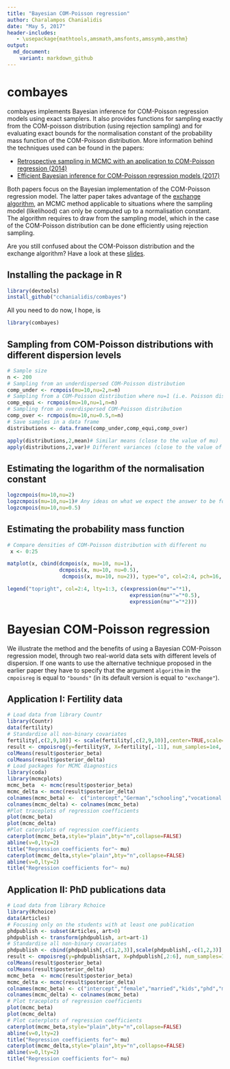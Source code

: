 ```yaml
---
title: "Bayesian COM-Poisson regression"
author: Charalampos Chanialidis
date: "May 5, 2017"
header-includes:
   - \usepackage{mathtools,amsmath,amsfonts,amssymb,amsthm}
output: 
  md_document:
    variant: markdown_github
---
```



combayes
========

combayes implements Bayesian inference for COM-Poisson regression models using exact samplers. It also provides functions for sampling exactly from the COM-poisson distribution (using rejection sampling) and for evaluating exact bounds for the normalisation constant of the probability mass function of the COM-Poisson distribution. More information behind the techniques used can be found in the papers:

* [Retrospective sampling in MCMC with an application to COM-Poisson regression (2014)](http://www.maths.gla.ac.uk/~cchanialidis/Slides_and_Papers/cmpstat.pdf)
* [Efficient Bayesian inference for COM-Poisson regression models (2017)](https://link.springer.com/article/10.1007/s11222-017-9750-x)

Both papers focus on the Bayesian implementation of the COM-Poisson regression model. The latter paper takes advantage of the [exchange algorithm](https://dslpitt.org/uai/papers/06/p359-murray.pdf), an MCMC method applicable to situations where the sampling model (likelihood) can only be computed up to a normalisation constant. The algorithm requires to draw from the sampling model, which in the case of the COM-Poisson distribution can be done efficiently using rejection sampling. 


Are you still confused about the COM-Poisson distribution and the exchange algorithm? Have a look at these [slides](https://cchanial.shinyapps.io/intro_to_compoisson/).

<!-- Are you are tired of reading papers and just want a short summary of the distribution and its regression model? Ok, here it is. -->

<!-- COM-Poisson distribution -->
<!-- ------------------------ -->
<!-- The COM-Poisson distribution is a two-parameter generalisation of the Poisson distribution that allows for different levels of dispersion. The discrete random variable $Y$ is said to be COM-Poisson($\mu,\nu$) distributed if its probability mass function is -->
<!-- $$P(Y=y|\mu, \nu)=\left(\frac{\mu^y}{y!}\right)^\nu\frac{1}{Z(\mu, \nu)} \quad y=0, 1, 2, \ldots$$ -->
<!-- with  $Z(\mu, \nu)=\displaystyle \sum_{j=0}^{\infty}\left(\frac{\mu^j}{j!}\right)^\nu$ for $\mu >0$ and $\nu \ge 0$. -->

<!--  The parameter $\nu$ governs the amount of dispersion: the Poisson distribution is recovered when $\nu=1$, while overdispersion corresponds to $\nu < 1$ and underdispersion to $\nu > 1$.  The normalisation constant $Z(\mu, \nu)$ does not have a closed form (for $\nu\neq 1$) and has to be approximated, but can be lower and upper bounded. -->

<!-- The  mode of the COM-Poisson distribution is $\lfloor{\mu} \rfloor$ whereas the mean and variance of the distribution can be approximated by -->
<!-- $$\mathbb{E}[Y]\approx \mu + \frac{1}{2\nu}-\frac{1}{2}, \quad  \quad \quad  \mathbb{V}[Y]\approx \frac{\mu}{\nu}.$$ -->
<!-- Thus $\mu$ closely approximates the mean, unless $\mu$ or $\nu$ (or both) are small.  -->

<!-- COM-Poisson regression -->
<!-- ---------------------- -->
<!-- We consider the following COM-Poisson regression model: -->
<!-- $$ -->
<!--  \begin{align*} -->
<!--  P(Y_i=y_i|\mu_i, \nu_i)&=\left(\frac{\mu_i^{y_i}}{y_{i}!}\right)^{\nu_i}\frac{1}{Z(\mu_i, \nu_i)},&&\\ -->
<!--  \log{\mu_i}&= \hspace{0.3cm} \boldsymbol{x}_i^\intercal\boldsymbol{\beta} \Rightarrow&&  \mathbb{E}[Y_i]\approx  \exp{\{\boldsymbol{x}_i^\intercal\boldsymbol{\beta}\}},\\ -->
<!--  \log{\nu_i}&= -\boldsymbol{x}_i^\intercal\boldsymbol{\delta} \Rightarrow&&  \mathbb{V}[Y_i]\approx   \exp{\{ \boldsymbol{x}_i^\intercal\boldsymbol{\beta}+\boldsymbol{x}_i^\intercal\boldsymbol{\delta}\}}, -->
<!--   \end{align*} -->
<!-- $$ -->
<!-- where $Y$ is the dependent random variable being modelled, while $\boldsymbol{\beta}$ and $\boldsymbol{\delta}$ are the regression coefficients for the centering link function and the shape link function. Larger values of $\boldsymbol{\beta}$ and $\boldsymbol{\delta}$ can be translated to higher mean and higher variance for the response variable. As previously mentioned, the approximations on the mean and variance in are accurate when  $\mu$ and $\nu$ are not small (e.g. extreme overdispersion). -->


Installing the package in R
-----------------------------
```r
library(devtools)
install_github("cchanialidis/combayes")
```

All you need to do now, I hope, is
```r
library(combayes)
```


Sampling from COM-Poisson distributions with different dispersion levels
---------------------
```r
# Sample size
n <- 200 
# Sampling from an underdispersed COM-Poisson distribution
comp_under <- rcmpois(mu=10,nu=2,n=n)
# Sampling from a COM-Poisson distribution where nu=1 (i.e. Poisson distribution)
comp_equi <- rcmpois(mu=10,nu=1,n=n)
# Sampling from an overdispersed COM-Poisson distribution
comp_over <- rcmpois(mu=10,nu=0.5,n=n)
# Save samples in a data frame
distributions <- data.frame(comp_under,comp_equi,comp_over)
```

```r
apply(distributions,2,mean)# Similar means (close to the value of mu)
apply(distributions,2,var)# Different variances (close to the value of mu/nu)
```

Estimating the logarithm of the normalisation constant 
----------------
```r
logzcmpois(mu=10,nu=2)
logzcmpois(mu=10,nu=1)# Any ideas on what we expect the answer to be for nu=1?
logzcmpois(mu=10,nu=0.5)
```

Estimating the probability mass function 
-----------------------
```r
# Compare densities of COM-Poisson distribution with different nu
 x <- 0:25

matplot(x, cbind(dcmpois(x, mu=10, nu=1),
                 dcmpois(x, mu=10, nu=0.5),
                  dcmpois(x, mu=10, nu=2)), type="o", col=2:4, pch=16, ylab="Probability mass function") 

legend("topright", col=2:4, lty=1:3, c(expression(nu*"="*1),
                                        expression(nu*"="*0.5),
                                        expression(nu*"="*2)))
```


Bayesian COM-Poisson regression
===============================

We illustrate the method and the benefits of using a Bayesian COM-Poisson regression model, through two real-world data sets with different levels of dispersion. If one wants to use the alternative technique proposed in the earlier paper they have to specify that the argument `algorithm` in the `cmpoisreg` is equal to `"bounds"` (in its default version is equal to `"exchange"`).
  


Application I: Fertility data
-----------------

```r
# Load data from library Countr
library(Countr)
data(fertility)
# Standardise all non-binary covariates
fertility[,c(2,9,10)] <- scale(fertility[,c(2,9,10)],center=TRUE,scale=TRUE)
result <- cmpoisreg(y=fertility$Y, X=fertility[,-11], num_samples=1e4, burnin=1e3)
colMeans(result$posterior_beta)
colMeans(result$posterior_delta)
# Load packages for MCMC diagnostics
library(coda)
library(mcmcplots)
mcmc_beta  <- mcmc(result$posterior_beta)
mcmc_delta <- mcmc(result$posterior_delta)
colnames(mcmc_beta) <-  c("intercept","German","schooling","vocational education","University","Catholic","Protestant","Muslim","rural","age","age at marriage")
colnames(mcmc_delta) <- colnames(mcmc_beta)
#Plot traceplots of regression coefficients
plot(mcmc_beta)
plot(mcmc_delta)
#Plot caterplots of regression coefficients
caterplot(mcmc_beta,style="plain",bty="n",collapse=FALSE)
abline(v=0,lty=2)
title("Regression coefficients for"~ mu)
caterplot(mcmc_delta,style="plain",bty="n",collapse=FALSE)
abline(v=0,lty=2)
title("Regression coefficients for"~ nu)
```

Application II: PhD publications data 
----------------

```r
# Load data from library Rchoice
library(Rchoice)
data(Articles)
# Focusing only on the students with at least one publication
phdpublish <- subset(Articles, art>0)
phdpublish <- transform(phdpublish, art=art-1)
# Standardise all non-binary covariates
phdpublish <- cbind(phdpublish[,c(1,2,3)],scale(phdpublish[,-c(1,2,3)],center=TRUE,scale=TRUE))
result <- cmpoisreg(y=phdpublish$art, X=phdpublish[,2:6], num_samples=1e4, burnin=1e3,prior_var_beta=diag(6),prior_var_delta=diag(6))
colMeans(result$posterior_beta)
colMeans(result$posterior_delta)
mcmc_beta  <- mcmc(result$posterior_beta)
mcmc_delta <- mcmc(result$posterior_delta)
colnames(mcmc_beta) <- c("intercept","female","married","kids","phd","mentor")
colnames(mcmc_delta) <- colnames(mcmc_beta)
# Plot traceplots of regression coefficients
plot(mcmc_beta)
plot(mcmc_delta)
# Plot caterplots of regression coefficients
caterplot(mcmc_beta,style="plain",bty="n",collapse=FALSE)
abline(v=0,lty=2)
title("Regression coefficients for"~ mu)
caterplot(mcmc_delta,style="plain",bty="n",collapse=FALSE)
abline(v=0,lty=2)
title("Regression coefficients for"~ nu)
```
